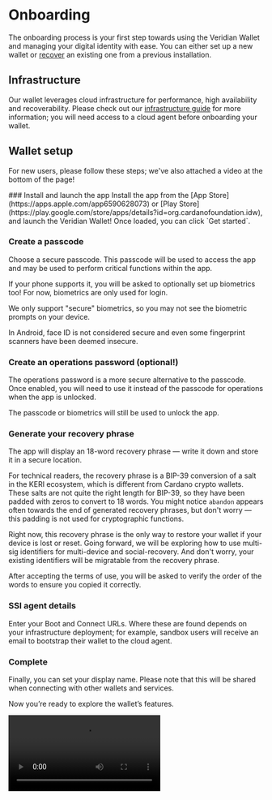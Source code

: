 
# Onboarding

The onboarding process is your first step towards using the Veridian Wallet and managing your digital identity with ease.
You can either set up a new wallet or [recover](../recovery) an existing one from a previous installation.

## Infrastructure
Our wallet leverages cloud infrastructure for performance, high availability and recoverability.
Please check out our [infrastructure guide](../infra) for more information; you will need access to a cloud agent before onboarding your wallet.

## Wallet setup

For new users, please follow these steps; we've also attached a video at the bottom of the page!

<Steps>
### Install and launch the app
Install the app from the [App Store](https://apps.apple.com/app6590628073) or [Play Store](https://play.google.com/store/apps/details?id=org.cardanofoundation.idw), and launch the Veridian Wallet!
Once loaded, you can click `Get started`.
 
### Create a passcode
Choose a secure passcode.
This passcode will be used to access the app and may be used to perform critical functions within the app.

If your phone supports it, you will be asked to optionally set up biometrics too!
For now, biometrics are only used for login.

<Callout type="warning">
  We only support "secure" biometrics, so you may not see the biometric prompts on your device.

  In Android, face ID is not considered secure and even some fingerprint scanners have been deemed insecure.
</Callout>

### Create an operations password (optional!)
The operations password is a more secure alternative to the passcode.
Once enabled, you will need to use it instead of the passcode for operations when the app is unlocked.

The passcode or biometrics will still be used to unlock the app.

### Generate your recovery phrase
The app will display an 18-word recovery phrase — write it down and store it in a secure location.

For technical readers, the recovery phrase is a BIP-39 conversion of a salt in the KERI ecosystem, which is different from Cardano crypto wallets.
These salts are not quite the right length for BIP-39, so they have been padded with zeros to convert to 18 words.
You might notice `abandon` appears often towards the end of generated recovery phrases, but don't worry — this padding is not used for cryptographic functions.

<Callout type="warning">
  Right now, this recovery phrase is the only way to restore your wallet if your device is lost or reset.
  Going forward, we will be exploring how to use multi-sig identifiers for multi-device and social-recovery.
  And don't worry, your existing identifiers will be migratable from the recovery phrase.
</Callout>

After accepting the terms of use, you will be asked to verify the order of the words to ensure you copied it correctly.

### SSI agent details
Enter your Boot and Connect URLs.
Where these are found depends on your infrastructure deployment; for example, sandbox users will receive an email to bootstrap their wallet to the cloud agent.

### Complete
Finally, you can set your display name.
Please note that this will be shared when connecting with other wallets and services.

Now you’re ready to explore the wallet’s features.
</Steps>

<video src="/videos/Onboarding.mov" type="video/mp4" controls />
